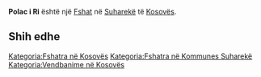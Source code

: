 {{Fshat në Kosovës
 | Emri                = Polac i Ri
| sqi_N_name = Polac i Ri
| sqi_N_FULL_NAME_RO = Polac i Ri
| sqi_N_FULL_NAME_ND_RO = Polac i Ri
| sqi_N_SORT_NAME_RG = POLACIRI
| sqi_N_FULL_NAME_RG = Polac i Ri
| sqi_N_FULL_NAME_ND_RG = Polac i Ri
| sqi_V_name = Polac
| sqi_V_FULL_NAME_RO = Polac
| sqi_V_FULL_NAME_ND_RO = Polac
| sqi_V_SORT_NAME_RG = POLAC
| sqi_V_FULL_NAME_RG = Polac
| sqi_V_FULL_NAME_ND_RG = Polac
| srp_N_name = Novo Poljance
| srp_N_FULL_NAME_RO = Novo Poljance
| srp_N_FULL_NAME_ND_RO = Novo Poljance
| srp_N_SORT_NAME_RG = NOVOPOLJANCE
| srp_N_FULL_NAME_RG = Novo Poljance
| srp_N_FULL_NAME_ND_RG = Novo Poljance
| srp_NS_name = Ново Пољанце
| srp_NS_FULL_NAME_RO = Ново Пољанце
| srp_NS_FULL_NAME_ND_RO = Ново Пољанце
| srp_NS_SORT_NAME_RG = НОВОПОЉАНЦЕ
| srp_NS_FULL_NAME_RG = Ново Пољанце
| srp_NS_FULL_NAME_ND_RG = Ново Пољанце
| std_V_name = Poljance
| std_V_FULL_NAME_RO = Poljance
| std_V_FULL_NAME_ND_RO = Poljance
| std_V_SORT_NAME_RG = POLJANCE
| std_V_FULL_NAME_RG = Poljance
| std_V_FULL_NAME_ND_RG = Poljance

 | Emri (Rasa dhanore) = 
 | Figura              = 
 | Shteti              = Kosovo
 | Komuna              = Suharekë
 | Kodi postar         = 
 | Sipërfaqja          = 

 | Popullsia           = 

 | Regj. i popullsisë  = 
 | Dend. e popullsisë  = 
 | Faqja zyrtare       = 
 <!--- Koordinatat ----> 
 | Gjerësia            = 42.712222
 | Gjatësia            = 20.834722
 | Lartësia            = 
}}
'''Polac i Ri''' është një [[Fshat]] në [[Suharekë]] të [[Kosovës]].

<!-- == Gjeografia == -->
<!-- == Historia == -->
<!-- == Demografia == -->
== Shih edhe ==
{{Komuna Suharekë}}
{{Kosovo-Administrata-Cung}}

[[Kategoria:Fshatra në Kosovës]]
[[Kategoria:Fshatra në Kommunes Suharekë]]
[[Kategoria:Vendbanime në Kosovës]]